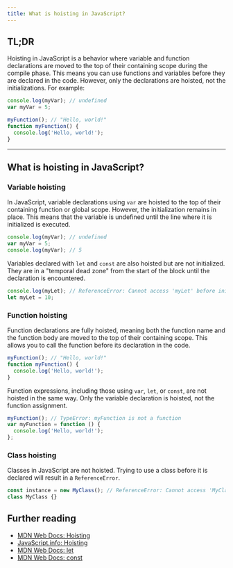 ```yaml
---
title: What is hoisting in JavaScript?
---
```


## TL;DR

Hoisting in JavaScript is a behavior where variable and function declarations are moved to the top of their containing scope during the compile phase. This means you can use functions and variables before they are declared in the code. However, only the declarations are hoisted, not the initializations. For example:

```js
console.log(myVar); // undefined
var myVar = 5;

myFunction(); // "Hello, world!"
function myFunction() {
  console.log('Hello, world!');
}
```

---

## What is hoisting in JavaScript?

### Variable hoisting

In JavaScript, variable declarations using `var` are hoisted to the top of their containing function or global scope. However, the initialization remains in place. This means that the variable is undefined until the line where it is initialized is executed.

```js
console.log(myVar); // undefined
var myVar = 5;
console.log(myVar); // 5
```

Variables declared with `let` and `const` are also hoisted but are not initialized. They are in a "temporal dead zone" from the start of the block until the declaration is encountered.

```js
console.log(myLet); // ReferenceError: Cannot access 'myLet' before initialization
let myLet = 10;
```

### Function hoisting

Function declarations are fully hoisted, meaning both the function name and the function body are moved to the top of their containing scope. This allows you to call the function before its declaration in the code.

```js
myFunction(); // "Hello, world!"
function myFunction() {
  console.log('Hello, world!');
}
```

Function expressions, including those using `var`, `let`, or `const`, are not hoisted in the same way. Only the variable declaration is hoisted, not the function assignment.

```js
myFunction(); // TypeError: myFunction is not a function
var myFunction = function () {
  console.log('Hello, world!');
};
```

### Class hoisting

Classes in JavaScript are not hoisted. Trying to use a class before it is declared will result in a `ReferenceError`.

```js
const instance = new MyClass(); // ReferenceError: Cannot access 'MyClass' before initialization
class MyClass {}
```

## Further reading

- [MDN Web Docs: Hoisting](https://developer.mozilla.org/en-US/docs/Glossary/Hoisting)
- [JavaScript.info: Hoisting](https://javascript.info/var#var-hoisting)
- [MDN Web Docs: let](https://developer.mozilla.org/en-US/docs/Web/JavaScript/Reference/Statements/let)
- [MDN Web Docs: const](https://developer.mozilla.org/en-US/docs/Web/JavaScript/Reference/Statements/const)
